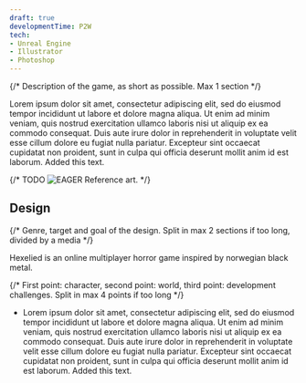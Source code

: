 ```yaml
---
draft: true
developmentTime: P2W
tech:
- Unreal Engine
- Illustrator
- Photoshop
---
```


{/* Description of the game, as short as possible. Max 1 section */}

Lorem ipsum dolor sit amet, consectetur adipiscing elit, sed do eiusmod tempor incididunt ut labore et dolore magna aliqua. Ut enim ad minim veniam, quis nostrud exercitation ullamco laboris nisi ut aliquip ex ea commodo consequat. Duis aute irure dolor in reprehenderit in voluptate velit esse cillum dolore eu fugiat nulla pariatur. Excepteur sint occaecat cupidatat non proident, sunt in culpa qui officia deserunt mollit anim id est laborum. Added this text.

{/* TODO ![EAGER Reference art.](./hexelied-game.png) */}

## Design

{/* Genre, target and goal of the design. Split in max 2 sections if too long, divided by a media */}

Hexelied is an online multiplayer horror game inspired by norwegian black metal.

{/* First point: character, second point: world, third point: development challenges. Split in max 4 points if too long */}

* Lorem ipsum dolor sit amet, consectetur adipiscing elit, sed do eiusmod tempor incididunt ut labore et dolore magna aliqua. Ut enim ad minim veniam, quis nostrud exercitation ullamco laboris nisi ut aliquip ex ea commodo consequat. Duis aute irure dolor in reprehenderit in voluptate velit esse cillum dolore eu fugiat nulla pariatur. Excepteur sint occaecat cupidatat non proident, sunt in culpa qui officia deserunt mollit anim id est laborum. Added this text.